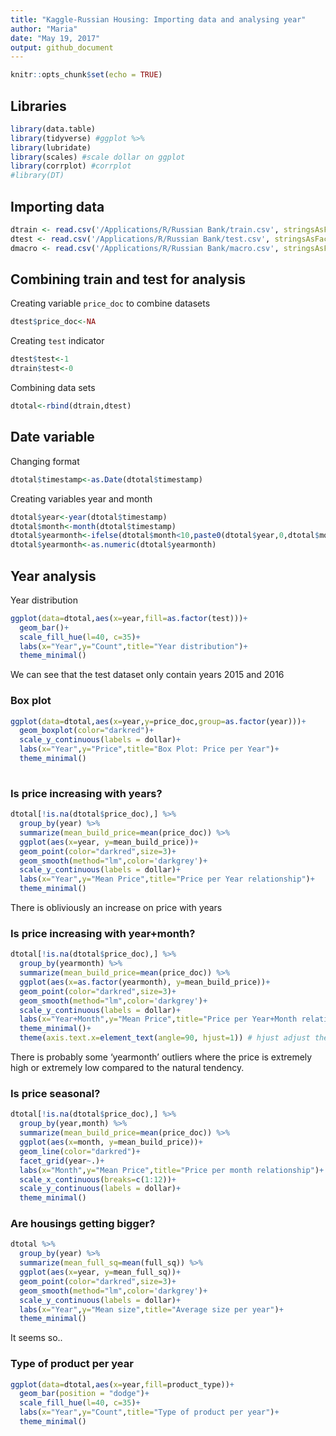 ```yaml
---
title: "Kaggle-Russian Housing: Importing data and analysing year"
author: "Maria"
date: "May 19, 2017"
output: github_document
---
```


```r
knitr::opts_chunk$set(echo = TRUE)
```

## Libraries

```r
library(data.table)
library(tidyverse) #ggplot %>%
library(lubridate)
library(scales) #scale dollar on ggplot
library(corrplot) #corrplot
#library(DT)
```

## Importing data

```r
dtrain <- read.csv('/Applications/R/Russian Bank/train.csv', stringsAsFactors=TRUE)
dtest <- read.csv('/Applications/R/Russian Bank/test.csv', stringsAsFactors=TRUE)
dmacro <- read.csv('/Applications/R/Russian Bank/macro.csv', stringsAsFactors=TRUE)
```

## Combining train and test for analysis 

Creating variable `price_doc` to combine datasets
```r
dtest$price_doc<-NA
```

Creating `test` indicator
```r
dtest$test<-1
dtrain$test<-0
```

Combining data sets
```r
dtotal<-rbind(dtrain,dtest)
```


## Date variable

Changing format

```r
dtotal$timestamp<-as.Date(dtotal$timestamp)
```

Creating variables year and month
```r
dtotal$year<-year(dtotal$timestamp)
dtotal$month<-month(dtotal$timestamp)
dtotal$yearmonth<-ifelse(dtotal$month<10,paste0(dtotal$year,0,dtotal$month),paste0(dtotal$year,dtotal$month))
dtotal$yearmonth<-as.numeric(dtotal$yearmonth)

```

## Year analysis

Year distribution
```r
ggplot(data=dtotal,aes(x=year,fill=as.factor(test)))+
  geom_bar()+
  scale_fill_hue(l=40, c=35)+
  labs(x="Year",y="Count",title="Year distribution")+
  theme_minimal()
```

We can see that the test dataset only contain years 2015 and 2016

### Box plot


```r
ggplot(data=dtotal,aes(x=year,y=price_doc,group=as.factor(year)))+
  geom_boxplot(color="darkred")+
  scale_y_continuous(labels = dollar)+
  labs(x="Year",y="Price",title="Box Plot: Price per Year")+
  theme_minimal()
  
```

### Is price increasing with years?

```r
dtotal[!is.na(dtotal$price_doc),] %>% 
  group_by(year) %>% 
  summarize(mean_build_price=mean(price_doc)) %>%
  ggplot(aes(x=year, y=mean_build_price))+
  geom_point(color="darkred",size=3)+
  geom_smooth(method="lm",color='darkgrey')+
  scale_y_continuous(labels = dollar)+
  labs(x="Year",y="Mean Price",title="Price per Year relationship")+
  theme_minimal()

```

There is obliviously an increase on price with years

### Is price increasing with year+month?

```r
dtotal[!is.na(dtotal$price_doc),] %>% 
  group_by(yearmonth) %>% 
  summarize(mean_build_price=mean(price_doc)) %>%
  ggplot(aes(x=as.factor(yearmonth), y=mean_build_price))+
  geom_point(color="darkred",size=3)+
  geom_smooth(method="lm",color='darkgrey')+
  scale_y_continuous(labels = dollar)+
  labs(x="Year+Month",y="Mean Price",title="Price per Year+Month relationship")+
  theme_minimal()+
  theme(axis.text.x=element_text(angle=90, hjust=1)) # hjust adjust the text to the graph
```

There is probably some 'yearmonth' outliers where the price is extremely high or extremely low compared to the natural tendency.

### Is price seasonal?

```r
dtotal[!is.na(dtotal$price_doc),] %>% 
  group_by(year,month) %>% 
  summarize(mean_build_price=mean(price_doc)) %>%
  ggplot(aes(x=month, y=mean_build_price))+
  geom_line(color="darkred")+
  facet_grid(year~.)+
  labs(x="Month",y="Mean Price",title="Price per month relationship")+
  scale_x_continuous(breaks=c(1:12))+
  scale_y_continuous(labels = dollar)+
  theme_minimal()

```

### Are housings getting bigger?

```r
dtotal %>% 
  group_by(year) %>% 
  summarize(mean_full_sq=mean(full_sq)) %>%
  ggplot(aes(x=year, y=mean_full_sq))+
  geom_point(color="darkred",size=3)+
  geom_smooth(method="lm",color='darkgrey')+
  scale_y_continuous(labels = dollar)+
  labs(x="Year",y="Mean size",title="Average size per year")+
  theme_minimal()

```

It seems so..

### Type of product per year


```r
ggplot(data=dtotal,aes(x=year,fill=product_type))+
  geom_bar(position = "dodge")+
  scale_fill_hue(l=40, c=35)+
  labs(x="Year",y="Count",title="Type of product per year")+
  theme_minimal()
```

